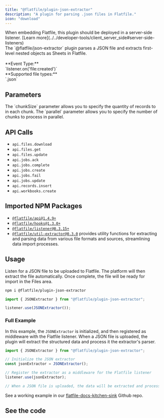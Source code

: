 ```yaml
---
title: "@flatfile/plugin-json-extractor"
description: "A plugin for parsing .json files in Flatfile."
icon: "download"
---
```


<Warning>
  When embedding Flatfile, this plugin should be deployed in a server-side
  listener. [Learn
  more](../../developer-tools/client_server_side#server-side-listeners)
</Warning>

<CardGroup cols={1}>
  <Card title="@flatfile/plugin-json-extractor" icon="download">
    <br />
    The `@flatfile/json-extractor` plugin parses a JSON file and extracts first-level nested objects as Sheets in Flatfile.
    <br/>
    <br/>
    **Event Type:**<br/>`listener.on('file:created')`
    <br/>
    **Supported file types:**<br/>`.json`

  </Card>
</CardGroup>

## Parameters

<ParamField path="options.chunkSize" default="10000" type="number" optional>
  The `chunkSize` parameter allows you to specify the quantity of records to in
  each chunk.
</ParamField>

<ParamField path="options.parallel" default="1" type="number" optional>
  The `parallel` parameter allows you to specify the number of chunks to process
  in parallel.
</ParamField>

## API Calls

- `api.files.download`
- `api.files.get`
- `api.files.update`
- `api.jobs.ack`
- `api.jobs.complete`
- `api.jobs.create`
- `api.jobs.fail`
- `api.jobs.update`
- `api.records.insert`
- `api.workbooks.create`

## Imported NPM Packages

- [`@flatfile/api@1.4.9+`](https://www.npmjs.com/package/@flatfile/api)
- [`@flatfile/hooks@1.3.0+`](https://www.npmjs.com/package/@flatfile/hooks)
- [`@flatfile/listener@0.3.15+`](https://www.npmjs.com/package/@flatfile/listener)
- [`@flatfile/util-extractor@0.3.0`](../utils/extractor) provides utility functions for extracting and parsing data from various file formats and sources, streamlining data import processes.

## Usage

Listen for a JSON file to be uploaded to Flatfile. The platform will then extract the file automatically. Once complete, the file will be ready for import in the Files area.

```bash Install
npm i @flatfile/plugin-json-extractor
```

```js import
import { JSONExtractor } from "@flatfile/plugin-json-extractor";
```

```js listener.js
listener.use(JSONExtractor());
```

### Full Example

In this example, the `JSONExtractor` is initialized, and then registered as middleware with the Flatfile listener. When a JSON file is uploaded, the plugin will extract the structured data and process it the extractor's parser.

```javascript
import { JSONExtractor } from "@flatfile/plugin-json-extractor";

// Initialize the JSON extractor
const jsonExtractor = JSONExtractor();

// Register the extractor as a middleware for the Flatfile listener
listener.use(jsonExtractor);

// When a JSON file is uploaded, the data will be extracted and processed using the extractor's parser.
```

See a working example in our [flatfile-docs-kitchen-sink](https://github.com/FlatFilers/flatfile-docs-kitchen-sink/blob/main/typescript/extractors/index.ts) Github repo.

## See the code

<CardGroup cols={2}>
  <Card
    title="@flatfile/plugin-json-extractor"
    href="https://github.com/FlatFilers/flatfile-plugins/tree/main/plugins/json-extractor"
    icon="github"
  ></Card>
</CardGroup>
